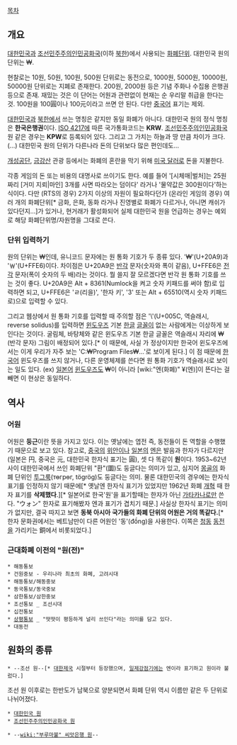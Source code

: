 [[목차]]
== 개요 ==
[[대한민국]]과 [[조선민주주의인민공화국]](이하 [[북한]])에서 사용되는 [[화폐]]단위. 대한민국 원의 단위는 ₩.

현찰로는 10원, 50원, 100원, 500원 단위로는 동전으로, 1000원, 5000원, 10000원, 50000원 단위로는 지폐로 존재한다. 200원, 2000원 등은 기념 주화나 수집용 은행권 등으로 존재. 재밌는 것은 이 단어는 어원과 관련없이 현재는 순 우리말 취급을 한다는 것. 100원을 100圓이나 100元이라고 쓰면 안 된다. 다만 [[중국어]] 표기는 제외.

[[대한민국]]과 [[북한]]에서 쓰는 명칭은 같지만 동일 화폐가 아니다. 대한민국 원의 정식 명칭은 '''한국은행권'''이다. [[ISO 4217]]에 따른 국가통화코드는 '''KRW'''. [[조선민주주의인민공화국]] 원 같은 경우는 '''KPW'''로 등록되어 있다. 그리고 그 가치는 하늘과 땅 만큼 차이가 크다.(…) 대한민국 원의 단위가 다른나라 돈의 단위보다 많은 편인데도... 

[[개성공단]], [[금강산]] 관광 등에서는 화폐의 혼란을 막기 위해 [[미국 달러]]로 돈을 지불한다.

각종 게임의 돈 또는 비용의 대명사로 쓰이기도 한다. 예를 들어 '[시체매|벌처]는 25원짜리 [거미 지뢰|마인] 3개를 사면 따라오는 덤이다' 라거나 '물약값은 300원이다'하는 식이다. 다만 (RTS의 경우) 2가지 이상의 자원이 필요하다던가 (온라인 게임의 경우) 여러 개의 화폐단위[* 금화, 은화, 동화 라거나 진영별로 화폐가 다르거나, 아니면 캐쉬가 있다던지...]가 있거나, 현거래가 활성화되어 실제 대한민국 원을 언급하는 경우는 예외로 해당 화폐단위명/자원명을 그대로 쓴다. 
=== 단위 입력하기 ===
원의 단위는 ₩인데, 유니코드 문자에는 원 통화 기호가 두 종류 있다. '₩'(U+20A9)과 '￦'(U+FFE6)이다. 차이점은 U+20A9은 [[반각]] 문자(숫자와 폭이 같음), U+FFE6은 [[전각]] 문자(폭이 숫자의 두 배)라는 것이다. 뭘 쓸지 잘 모르겠다면 반각 원 통화 기호를 쓰는 것이 좋다. U+20A9은 Alt + 8361(Numlock을 켜고 숫자 키패드를 써야 함)로 입력하면 되고, U+FFE6은 'ㄹ(리을)', '한자 키', '3' 또는 Alt + 65510(역시 숫자 키패드로)으로 입력할 수 있다.

그리고 웹상에서 원 통화 기호를 입력할 때 주의할 점은 '&#092;'(U+005C, 역슬래시, reverse solidus)를 입력하면 [[윈도우즈]] 기본 [[한글]] [[글꼴]]이 없는 사람에게는 이상하게 보인다는 것이다. 굴림체, 바탕체와 같은 윈도우즈 기본 한글 글꼴은 역슬래시 자리에 ₩(반각 문자) 그림이 배정되어 있다.[* 이 때문에, 사실 {{{C:&#092;Program Files&#092;...}}}가 정상이지만 한국어 윈도우즈에서는 이게 우리가 자주 보는 'C:₩Program Files₩...'로 보이게 된다.] 이 점 때문에 [[한국어]] 윈도우즈를 쓰지 않거나, 다른 운영체제를 쓴다면 원 통화 기호가 역슬래시로 보이는 일도 있다. (ex){{{\291,000}}} [[일본어]] [[윈도우즈]]도 ₩이 아니라 [wiki:"엔(화폐)" ¥(엔)]이 뜬다는 걸 빼면 이 현상은 동일하다.

== 역사 ==
=== 어원 ===
어원은 '''둥근'''이란 뜻을 가지고 있다. 이는 옛날에는 엽전 즉, 동전들이 돈 역할을 수행했기 때문으로 보고 있다. 참고로, [[중국]]의 [[위안]]이나 [[일본]]의 [[엔]]은 발음과 한자가 다르지만(일본은 円, 중국은 元, 대한민국 한자식 표기는 圓), 셋 다 똑같이 '''원'''이다. 1953~62년 사이 대한민국에서 쓰인 화폐단위 "환"(圜)도 둥글다는 의미가 있고, 심지어 [[몽골]]의 화폐 단위인 [[투그룩]](төгрөг, tögrög)도 둥글다는 의미. 물론 대한민국의 경우에는 한자식 표기를 인정하지 않기 때문에[* 옛날엔 한자식 표기가 있었지만 1962년 화폐 [[개혁]] 때 한자 표기를 '''삭제했다'''.][* 일본어로 한국'원'을 표기할때는 한자가 아닌 [[가타카나]]로만 쓴다. "ウォン" 한자로 표기해봤자 엔과 표기가 겹치기 때문.] 사실상 한자식 표기는 의미가 없지만, 결국 따지고 보면 '''동북 아시아 국가들의 화폐 단위의 어원은 거의 똑같다.'''[* 한자 문화권에서는 베트남만이 다른 어원인 '동'(đồng)을 사용한다. 이쪽은 [[청동]] [[동전]]을 가리키는 銅에서 비롯되었다.]

=== 근대화폐 이전의 "원(전)" ===
 * 해동통보
 * 건원중보 - 우리나라 최초의 화폐, 고려시대
 * 해동통보/해동중보
 * 동국통보/동국중보
 * 삼한통보/삼한중보
 * 조선통보 _ 조선시대
 * 십전통보
 * [[상평통보]] _ "떳떳이 평등하게 널리 쓰인다"라는 의미를 담고 있다.
 * 대동전

== 원화의 종류 ==
 * --조선 원--[* [[대한제국]] 시절부터 등장했으며, [[일제강점기]]에는 엔이라 표기하고 원이라 불렀다.]
조선 원 이후로는 한반도가 남북으로 양분되면서 화폐 단위 역시 이름만 같은 두 단위로 나뉘어졌다.
 * [[대한민국 원]]
 * [[조선민주주의인민공화국 원]]

 * --[[wiki:"부루마불" 씨앗은행 원]]--
